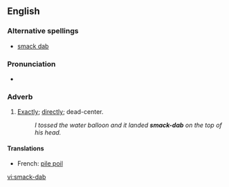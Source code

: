 ==English==
===Alternative spellings===
*[[smack dab]]

===Pronunciation===
*{{audio|en-us-smack-dab.ogg|Audio (US)}}

===Adverb===
{{en-adv|pos=[[smack]]-[[dab]]|-}}

#{{slang}} [[exactly|Exactly]]; [[directly]]; dead-center.
#:''I tossed the water balloon and it landed '''smack-dab''' on the top of his head.''

====Translations====
*French: [[pile poil]]

[[vi:smack-dab]]